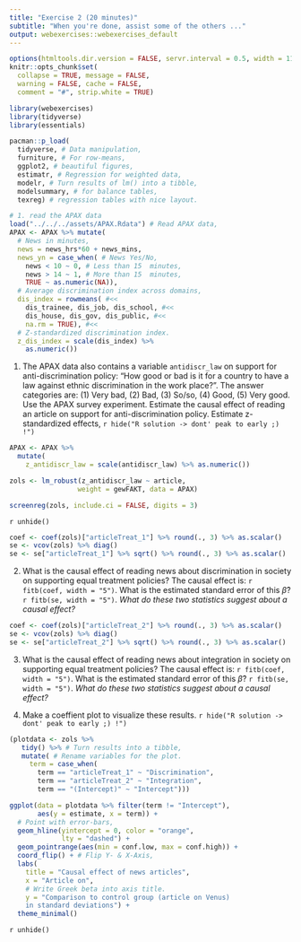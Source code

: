 ```yaml
---
title: "Exercise 2 (20 minutes)"
subtitle: "When you're done, assist some of the others ..."
output: webexercises::webexercises_default
---
```


```r
options(htmltools.dir.version = FALSE, servr.interval = 0.5, width = 115, digits = 2)
knitr::opts_chunk$set(
  collapse = TRUE, message = FALSE, 
  warning = FALSE, cache = FALSE,
  comment = "#", strip.white = TRUE)

library(webexercises)
library(tidyverse)
library(essentials)

pacman::p_load(
  tidyverse, # Data manipulation,
  furniture, # For row-means,
  ggplot2, # beautiful figures,
  estimatr, # Regression for weighted data,
  modelr, # Turn results of lm() into a tibble,
  modelsummary, # for balance tables,
  texreg) # regression tables with nice layout.

# 1. read the APAX data
load("../../../assets/APAX.Rdata") # Read APAX data,
APAX <- APAX %>% mutate(
  # News in minutes,
  news = news_hrs*60 + news_mins, 
  news_yn = case_when( # News Yes/No,
    news < 10 ~ 0, # Less than 15  minutes,
    news > 14 ~ 1, # More than 15  minutes,
    TRUE ~ as.numeric(NA)),
  # Average discrimination index across domains,
  dis_index = rowmeans( #<<
    dis_trainee, dis_job, dis_school, #<<
    dis_house, dis_gov, dis_public, #<<
    na.rm = TRUE), #<<
  # Z-standardized discrimination index.
  z_dis_index = scale(dis_index) %>% 
    as.numeric())
```


1. The APAX data also contains a variable `antidiscr_law` on support for anti-discrimination policy: "How good or bad is it for a country to have a law against ethnic discrimination in the work place?". The answer categories are: (1) Very bad, (2) Bad, (3) So/so, (4) Good, (5) Very good. Use the APAX survey experiment. Estimate the causal effect of reading an article on support for anti-discrimination policy. Estimate z-standardized effects,
`r hide("R solution -> dont' peak to early ;) !")`
```r
APAX <- APAX %>%
  mutate(
    z_antidiscr_law = scale(antidiscr_law) %>% as.numeric())

zols <- lm_robust(z_antidiscr_law ~ article, 
                 weight = gewFAKT, data = APAX)

screenreg(zols, include.ci = FALSE, digits = 3)
```
`r unhide()`

```r
coef <- coef(zols)["articleTreat_1"] %>% round(., 3) %>% as.scalar()
se <- vcov(zols) %>% diag()
se <- se["articleTreat_1"] %>% sqrt() %>% round(., 3) %>% as.scalar()
```

2. What is the causal effect of reading news about discrimination in society on supporting equal treatment policies? The causal effect is: `r fitb(coef, width = "5")`. What is the estimated standard error of this $\hat{\beta}$? `r fitb(se, width = "5")`. *What do these two statistics suggest about a causal effect?*

```r
coef <- coef(zols)["articleTreat_2"] %>% round(., 3) %>% as.scalar()
se <- vcov(zols) %>% diag()
se <- se["articleTreat_2"] %>% sqrt() %>% round(., 3) %>% as.scalar()
```
3. What is the causal effect of reading news about integration in society on supporting equal treatment policies? The causal effect is: `r fitb(coef, width = "5")`. What is the estimated standard error of this $\hat{\beta}$? `r fitb(se, width = "5")`. *What do these two statistics suggest about a causal effect?*

4. Make a coeffient plot to visualize these results.
`r hide("R solution -> dont' peak to early ;) !")`
```r
(plotdata <- zols %>%
   tidy() %>% # Turn results into a tibble,
   mutate( # Rename variables for the plot.
     term = case_when(
       term == "articleTreat_1" ~ "Discrimination",
       term == "articleTreat_2" ~ "Integration",
       term == "(Intercept)" ~ "Intercept")))

ggplot(data = plotdata %>% filter(term != "Intercept"),
       aes(y = estimate, x = term)) +
  # Point with error-bars,
  geom_hline(yintercept = 0, color = "orange", 
             lty = "dashed") +
  geom_pointrange(aes(min = conf.low, max = conf.high)) +
  coord_flip() + # Flip Y- & X-Axis,
  labs(
    title = "Causal effect of news articles", 
    x = "Article on",
    # Write Greek beta into axis title.
    y = "Comparison to control group (article on Venus) 
    in standard deviations") + 
  theme_minimal()
```
`r unhide()`

